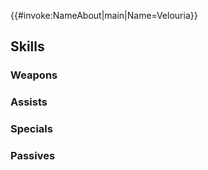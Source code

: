 {{#invoke:NameAbout|main|Name=Velouria}}{{HeroPage Tabs}}
{{Hero Infobox
|Name=Velouria
|Title=Wolf Cub
|GrowthModifier=
|WeaponType=Colorless Beast
|Origin=Fire Emblem Fates
|Gender=Female
|MoveType=Infantry
|actorJP=荒川美穂
|actorEN=Angela Marie Volpe
|artist=かわすみ
|additionDate=February 20, 2019
|releaseDate=February 20, 2019
|poolDate=March 8, 2019
|randomStartTime=2019-03-20T07:00:00Z
|poolRarities=5
|TagID=ベロア
|InternalID=345
|Properties=hat,tiara,specRate_202108
|cv1=11
|cv2=6901800
|description=Keaton's daughter, carrying wolfskin blood. Has a habit of collecting dust bunnies, furballs, and other random junk. Appears in Fire Emblem Fates.
}}
{{Stats Page
|Lv1HP=18|Lv1ATK=9|Lv1SPD=9|Lv1DEF=7|Lv1RES=6
|GRHP=50|GRATK=60|GRSPD=65|GRDEF=60|GRRES=40
}}
==Skills==
===Weapons===
{{Weapons Table
|weapon1=Whelp (Infantry)
|weapon1Default=1
|weapon1Unlock=1
|weapon2=Yearling (Infantry)
|weapon2Default=3
|weapon2Unlock=2
|weapon3=Adult (Infantry)
|weapon3Default=4
|weapon3Unlock=3
|weapon4=Wolfpup Fang
|weapon4Default=5
|weapon4Unlock=5
}}
===Assists===
{{Assists Table
}}
===Specials===
{{Specials Table
|special1=New Moon
|special1Default=4
|special1Unlock=3
|special2=Luna
|special2Default=
|special2Unlock=4
}}
===Passives===
{{Passives Table
|passiveA1=Close Def 1
|passiveA2=Close Def 2
|passiveA3=Close Def 3
|passiveA1Unlock=3
|passiveA2Unlock=4
|passiveA3Unlock=5
|passiveC1=Spur Def 1
|passiveC2=Spur Def 2
|passiveC3=Ward Beasts
|passiveC1Unlock=1
|passiveC2Unlock=2
|passiveC3Unlock=4
}}
{{Heroes Navbox}}